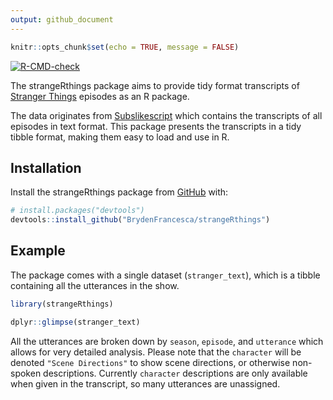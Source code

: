 ```yaml
---
output: github_document
---
```


```r
knitr::opts_chunk$set(echo = TRUE, message = FALSE)
```

  [![R-CMD-check](https://github.com/BrydenFrancesca/strangeRthings/actions/workflows/R-CMD-check.yaml/badge.svg)](https://github.com/BrydenFrancesca/strangeRthings/actions/workflows/R-CMD-check.yaml)


The strangeRthings package aims to provide tidy format transcripts of [Stranger Things](https://en.wikipedia.org/wiki/Stranger_Things) episodes as an R package.

The data originates from [Subslikescript](https://subslikescript.com/series/Stranger_Things-4574334) which contains the transcripts of all episodes in text format. This package presents the transcripts in a tidy tibble format, making them easy to load and use in R.

## Installation


Install the strangeRthings package from [GitHub](https://github.com/) with:

``` r
# install.packages("devtools")
devtools::install_github("BrydenFrancesca/strangeRthings")
```

## Example

The package comes with a single dataset (`stranger_text`), which is a tibble containing all the utterances in the
show.

```r
library(strangeRthings)

dplyr::glimpse(stranger_text)
```

All the utterances are broken down by `season`, `episode`, and `utterance` which allows for very detailed analysis. Please note that the `character` will be denoted `"Scene Directions"` to show scene directions, or otherwise non-spoken descriptions. Currently `character` descriptions are only available when given in the transcript, so many utterances are 
unassigned.



